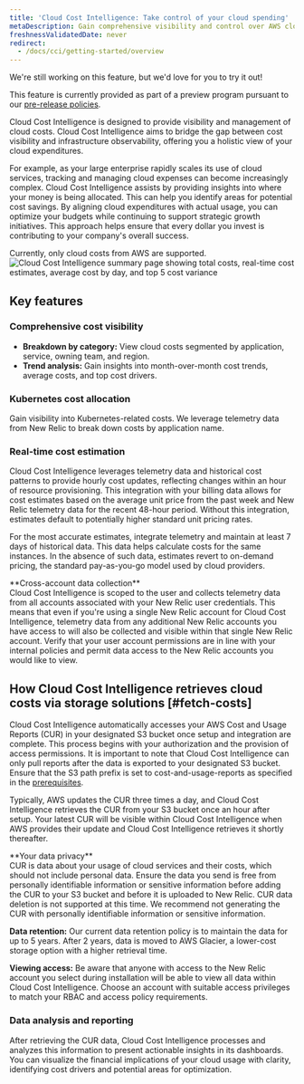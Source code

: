 ```yaml
---
title: 'Cloud Cost Intelligence: Take control of your cloud spending'
metaDescription: Gain comprehensive visibility and control over AWS cloud costs with CCI, enhancing your FinOps strategy for holistic cost management.
freshnessValidatedDate: never
redirect:
  - /docs/cci/getting-started/overview
---
```


<Callout title="preview">
  We're still working on this feature, but we'd love for you to try it out!

  This feature is currently provided as part of a preview program pursuant to our [pre-release policies](/docs/licenses/license-information/referenced-policies/new-relic-pre-release-policy).
</Callout>

Cloud Cost Intelligence is designed to provide visibility and management of cloud costs. Cloud Cost Intelligence aims to bridge the gap between cost visibility and infrastructure observability, offering you a holistic view of your cloud expenditures.

For example, as your large enterprise rapidly scales its use of cloud services, tracking and managing cloud expenses can become increasingly complex. Cloud Cost Intelligence assists by providing insights into where your money is being allocated. This can help you identify areas for potential cost savings. By aligning cloud expenditures with actual usage, you can optimize your budgets while continuing to support strategic growth initiatives. This approach helps ensure that every dollar you invest is contributing to your company's overall success.

<Callout variant="important">
Currently, only cloud costs from AWS are supported.
</Callout>

<img title="Cloud Cost Intelligence summary page showing total costs, real-time cost estimates, average cost by day, and top 5 cost variance" alt="Cloud Cost Intelligence summary page showing total costs, real-time cost estimates, average cost by day, and top 5 cost variance" src="/images/cci_summary.webp"/>

## Key features

### Comprehensive cost visibility
- **Breakdown by category:** View cloud costs segmented by application, service, owning team, and region.
- **Trend analysis:** Gain insights into month-over-month cost trends, average costs, and top cost drivers.

### Kubernetes cost allocation
Gain visibility into Kubernetes-related costs. We leverage telemetry data from New Relic to break down costs by application name.

### Real-time cost estimation
Cloud Cost Intelligence leverages telemetry data and historical cost patterns to provide hourly cost updates, reflecting changes within an hour of resource provisioning. This integration with your billing data allows for cost estimates based on the average unit price from the past week and New Relic telemetry data for the recent 48-hour period. Without this integration, estimates default to potentially higher standard unit pricing rates.

For the most accurate estimates, integrate telemetry and maintain at least 7 days of historical data. This data helps calculate costs for the same instances. In the absence of such data, estimates revert to on-demand pricing, the standard pay-as-you-go model used by cloud providers.

<Callout variant="important">
**Cross-account data collection**<br/>
Cloud Cost Intelligence is scoped to the user and collects telemetry data from all accounts associated with your New Relic user credentials. This means that even if you're using a single New Relic account for Cloud Cost Intelligence, telemetry data from any additional New Relic accounts you have access to will also be collected and visible within that single New Relic account. Verify that your user account permissions are in line with your internal policies and permit data access to the New Relic accounts you would like to view.
</Callout>

## How Cloud Cost Intelligence retrieves cloud costs via storage solutions [#fetch-costs]
Cloud Cost Intelligence automatically accesses your AWS Cost and Usage Reports (CUR) in your designated S3 bucket once setup and integration are complete. This process begins with your authorization and the provision of access permissions. It is important to note that Cloud Cost Intelligence can only pull reports after the data is exported to your designated S3 bucket. Ensure that the S3 path prefix is set to cost-and-usage-reports as specified in the [prerequisites](/docs/cci/getting-started/prerequisites).

Typically, AWS updates the CUR three times a day, and Cloud Cost Intelligence retrieves the CUR from your S3 bucket once an hour after setup. Your latest CUR will be visible within Cloud Cost Intelligence when AWS provides their update and Cloud Cost Intelligence retrieves it shortly thereafter.

<Callout variant="important">
**Your data privacy**<br/>
CUR is data about your usage of cloud services and their costs, which should not include personal data. Ensure the data you send is free from personally identifiable information or sensitive information before adding the CUR to your S3 bucket and before it is uploaded to New Relic. CUR data deletion is not supported at this time. We recommend not generating the CUR with personally identifiable information or sensitive information.

**Data retention:** Our current data retention policy is to maintain the data for up to 5 years. After 2 years, data is moved to AWS Glacier, a lower-cost storage option with a higher retrieval time.

**Viewing access:** Be aware that anyone with access to the New Relic account you select during installation will be able to view all data within Cloud Cost Intelligence. Choose an account with suitable access privileges to match your RBAC and access policy requirements.
</Callout>

### Data analysis and reporting
After retrieving the CUR data, Cloud Cost Intelligence processes and analyzes this information to present actionable insights in its dashboards. You can visualize the financial implications of your cloud usage with clarity, identifying cost drivers and potential areas for optimization.